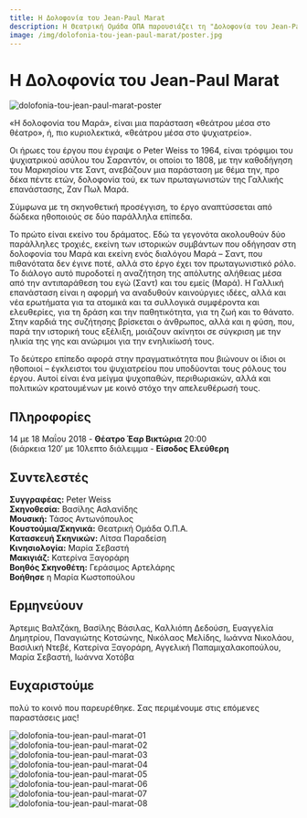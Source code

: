 ```yaml
---
title: Η Δολοφονία του Jean-Paul Marat
description: Η Θεατρική Ομάδα ΟΠΑ παρουσιάζει τη "Δολοφονία του Jean-Paul Marat" του Peter Weiss. Ένα έργο θεάτρου μέσα στο θέατρο για την επανάσταση, την ελευθερία, το άτομο και το σύνολο.
image: /img/dolofonia-tou-jean-paul-marat/poster.jpg
---
```



# Η Δολοφονία του Jean-Paul Marat
![dolofonia-tou-jean-paul-marat-poster](/img/dolofonia-tou-jean-paul-marat/poster.jpg)

«Η δολοφονία του Μαρά», είναι μια παράσταση «θεάτρου μέσα στο θέατρο», ή, πιο κυριολεκτικά, «θεάτρου μέσα στο ψυχιατρείο».

Οι ήρωες του έργου που έγραψε ο Peter Weiss το 1964, είναι τρόφιμοι του ψυχιατρικού ασύλου του Σαραντόν, οι οποίοι το 1808, με την καθοδήγηση του Μαρκησίου ντε Σαντ, ανεβάζουν μια παράσταση με θέμα την, προ δέκα πέντε ετών, δολοφονία τού, εκ των πρωταγωνιστών της Γαλλικής επανάστασης, Ζαν Πωλ Μαρά.

Σύμφωνα με τη σκηνοθετική προσέγγιση, το έργο αναπτύσσεται από δώδεκα ηθοποιούς σε δύο παράλληλα επίπεδα.

Το πρώτο είναι εκείνο του δράματος. Εδώ τα γεγονότα ακολουθούν δύο παράλληλες τροχιές, εκείνη των ιστορικών συμβάντων που οδήγησαν στη δολοφονία του Μαρά και εκείνη ενός διαλόγου Μαρά – Σαντ, που πιθανότατα δεν έγινε ποτέ, αλλά στο έργο έχει τον πρωταγωνιστικό ρόλο. Το διάλογο αυτό πυροδοτεί η αναζήτηση της απόλυτης αλήθειας μέσα από την αντιπαράθεση του εγώ (Σαντ) και του εμείς (Μαρά). Η Γαλλική επανάσταση είναι η αφορμή να αναδυθούν καινούργιες ιδέες, αλλά και νέα ερωτήματα για τα ατομικά και τα συλλογικά συμφέροντα και ελευθερίες, για τη δράση και την παθητικότητα, για τη ζωή και το θάνατο. Στην καρδιά της συζήτησης βρίσκεται ο άνθρωπος, αλλά και η φύση, που, παρά την ιστορική τους εξέλιξη, μοιάζουν ακίνητοι σε σύγκριση με την ηλικία της γης και ανώριμοι για την ενηλικίωσή τους.

Το δεύτερο επίπεδο αφορά στην πραγματικότητα που βιώνουν οι ίδιοι οι ηθοποιοί – έγκλειστοι του ψυχιατρείου που υποδύονται τους ρόλους του έργου. Αυτοί είναι ένα μείγμα ψυχοπαθών, περιθωριακών, αλλά και πολιτικών κρατουμένων με κοινό στόχο την απελευθέρωσή τους.

## Πληροφορίες
14 με 18 Μαΐου 2018 - **Θέατρο Έαρ Βικτώρια** 20:00  
(διάρκεια 120′ με 10λεπτο διάλειμμα - **Είσοδος Ελεύθερη**

## Συντελεστές
**Συγγραφέας:** Peter Weiss  
**Σκηνοθεσία:** Βασίλης Ασλανίδης  
**Μουσική:** Τάσος Αντωνόπουλος  
**Κουστούμια/Σκηνικά:** Θεατρική Ομάδα Ο.Π.Α.  
**Κατασκευή Σκηνικών:** Λίτσα Παραδείση  
**Κινησιολογία:** Μαρία Σεβαστή  
**Μακιγιάζ:** Κατερίνα Ξαγοράρη  
**Βοηθός Σκηνοθέτη:** Γεράσιμος Αρτελάρης  
**Βοήθησε** η Μαρία Κωστοπούλου

## Ερμηνεύουν
Άρτεμις Βαλτζάκη, Βασίλης Βάσιλας, Καλλιόπη Δεδούση, Ευαγγελία Δημητρίου, Παναγιώτης Κοτσώνης, Νικόλαος Μελίδης, Ιωάννα Νικολάου, Βασιλική Ντεβέ, Κατερίνα Ξαγοράρη, Αγγελική Παπαμιχαλακοπούλου, Μαρία Σεβαστή, Ιωάννα Χοτόβα

## Ευχαριστούμε 
πολύ το κοινό που παρευρέθηκε. Σας περιμένουμε στις επόμενες παραστάσεις μας!

<ResponsiveYouTube videoId="BI0YkYioflo"/>

![dolofonia-tou-jean-paul-marat-01](/img/dolofonia-tou-jean-paul-marat/01.jpg)  
![dolofonia-tou-jean-paul-marat-02](/img/dolofonia-tou-jean-paul-marat/02.jpg)  
![dolofonia-tou-jean-paul-marat-03](/img/dolofonia-tou-jean-paul-marat/03.jpg)  
![dolofonia-tou-jean-paul-marat-04](/img/dolofonia-tou-jean-paul-marat/04.jpg)  
![dolofonia-tou-jean-paul-marat-05](/img/dolofonia-tou-jean-paul-marat/05.jpg)  
![dolofonia-tou-jean-paul-marat-06](/img/dolofonia-tou-jean-paul-marat/06.jpg)  
![dolofonia-tou-jean-paul-marat-07](/img/dolofonia-tou-jean-paul-marat/07.jpg)  
![dolofonia-tou-jean-paul-marat-08](/img/dolofonia-tou-jean-paul-marat/08.jpg)
